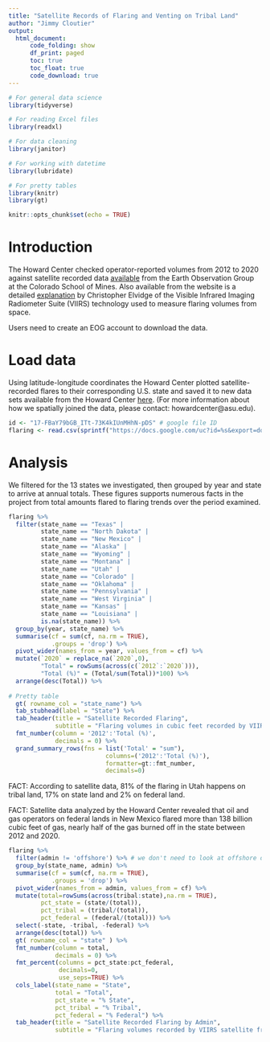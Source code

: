 ```yaml
---
title: "Satellite Records of Flaring and Venting on Tribal Land"
author: "Jimmy Cloutier"
output: 
  html_document:
      code_folding: show
      df_print: paged
      toc: true
      toc_float: true
      code_download: true
---
```




```r

# For general data science
library(tidyverse)

# For reading Excel files
library(readxl)

# For data cleaning
library(janitor)

# For working with datetime
library(lubridate)

# For pretty tables
library(knitr)
library(gt)

knitr::opts_chunk$set(echo = TRUE)

```

# Introduction

The Howard Center checked operator-reported volumes from 2012 to 2020 against satellite recorded data [available](https://eogdata.mines.edu/download_global_flare.html) from the Earth Observation Group at the Colorado School of Mines. Also available from the website is a detailed [explanation](http://www.mdpi.com/1996-1073/9/1/14) by Christopher Elvidge of the Visible Infrared Imaging Radiometer Suite (VIIRS) technology used to measure flaring volumes from space. 

Users need to create an EOG account to download the data. 

# Load data

Using latitude-longitude coordinates the Howard Center plotted satellite-recorded flares to their corresponding U.S. state and saved it to new data sets available from the Howard Center [here](https://drive.google.com/file/d/1Kh13rdkcBjCkQHEM3V2NFjeVMkqQ-Qxc/view?usp=sharing). (For more information about how we spatially joined the data, please contact: howardcenter@asu.edu). 

```r

id <- "17-FBaY79bGB_ITt-73K4kIUnMHhN-pDS" # google file ID
flaring <- read.csv(sprintf("https://docs.google.com/uc?id=%s&export=download", id))


```


# Analysis

We filtered for the 13 states we investigated, then grouped by year and state to arrive at annual totals. These figures supports numerous facts in the project from total amounts flared to flaring trends over the period examined.

```r

flaring %>%
  filter(state_name == "Texas" | 
         state_name == "North Dakota" | 
         state_name == "New Mexico" | 
         state_name == "Alaska" | 
         state_name == "Wyoming" | 
         state_name == "Montana" | 
         state_name == "Utah" | 
         state_name == "Colorado" | 
         state_name == "Oklahoma" |
         state_name == "Pennsylvania" | 
         state_name == "West Virginia" |
         state_name == "Kansas" |
         state_name == "Louisiana" | 
         is.na(state_name)) %>%
  group_by(year, state_name) %>%
  summarise(cf = sum(cf, na.rm = TRUE),
            .groups = 'drop') %>%
  pivot_wider(names_from = year, values_from = cf) %>%
  mutate(`2020` = replace_na(`2020`,0), 
         "Total" = rowSums(across(c(`2012`:`2020`))),
         "Total (%)" = (Total/sum(Total))*100) %>%
  arrange(desc(Total)) %>%
  
# Pretty table
  gt( rowname_col = "state_name") %>% 
  tab_stubhead(label = "State") %>%
  tab_header(title = "Satellite Recorded Flaring",
             subtitle = "Flaring volumes in cubic feet recorded by VIIRS satellite from 2012 - 2020") %>%
  fmt_number(column = '2012':'Total (%)',
             decimals = 0) %>%
  grand_summary_rows(fns = list('Total' = "sum"), 
                           columns=('2012':'Total (%)'), 
                           formatter=gt::fmt_number, 
                           decimals=0)

```


FACT: According to satellite data, 81% of the flaring in Utah happens on tribal land, 17% on state land and 2% on federal land.

FACT: Satellite data analyzed by the Howard Center revealed that oil and gas operators on federal lands in New Mexico flared more than 138 billion cubic feet of gas, nearly half of the gas burned off in the state between 2012 and 2020.


```r

flaring %>%
  filter(admin != 'offshore') %>% # we don't need to look at offshore drilling for this, since it's not associated with any state
  group_by(state_name, admin) %>%
  summarise(cf = sum(cf, na.rm = TRUE),
            .groups = 'drop') %>%
  pivot_wider(names_from = admin, values_from = cf) %>%
  mutate(total=rowSums(across(tribal:state),na.rm = TRUE),
         pct_state = (state/(total)),
         pct_tribal = (tribal/(total)),
         pct_federal = (federal/(total))) %>%
  select(-state, -tribal, -federal) %>%
  arrange(desc(total)) %>%
  gt( rowname_col = "state" ) %>%
  fmt_number(column = total,
             decimals = 0) %>%
  fmt_percent(columns = pct_state:pct_federal, 
              decimals=0, 
              use_seps=TRUE) %>%
  cols_label(state_name = "State",
             total = "Total",
             pct_state = "% State",
             pct_tribal = "% Tribal", 
             pct_federal = "% Federal") %>%
  tab_header(title = "Satellite Recorded Flaring by Admin",
             subtitle = "Flaring volumes recorded by VIIRS satellite from 2012 - 2020")
  

```











